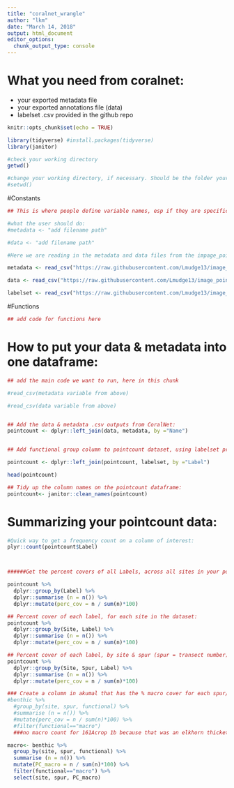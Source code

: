 ```yaml
---
title: "coralnet_wrangle"
author: "lkm"
date: "March 14, 2018"
output: html_document
editor_options: 
  chunk_output_type: console
---
```


# What you need from coralnet:  
* your exported metadata file  
* your exported annotations file (data) 
* labelset .csv provided in the github repo  


```r
knitr::opts_chunk$set(echo = TRUE)

library(tidyverse) #install.packages(tidyverse)
library(janitor)

#check your working directory
getwd()

#change your working directory, if necessary. Should be the folder your data is stored in.
#setwd()
```

#Constants
```r

## This is where people define variable names, esp if they are specific to a filepath

#what the user should do:
#metadata <- "add filename path"

#data <- "add filename path"

#Here we are reading in the metadata and data files from the impage_point_count_wrangle github repo:

metadata <- read_csv("https://raw.githubusercontent.com/Lmudge13/image_point_count_wrangling/master/sample_metadata_coralnet.csv")

data <- read_csv("https://raw.githubusercontent.com/Lmudge13/image_point_count_wrangling/master/sample_data_annotations_simple_coralnet.csv")

labelset <- read_csv("https://raw.githubusercontent.com/Lmudge13/image_point_count_wrangling/master/coralnet_labelset.csv")

```

#Functions
```r

## add code for functions here

```

# How to put your data & metadata into one dataframe: 
```r
## add the main code we want to run, here in this chunk

#read_csv(metadata variable from above)

#read_csv(data variable from above)


## Add the data & metadata .csv outputs from CoralNet:
pointcount <- dplyr::left_join(data, metadata, by ="Name")


## Add functional group column to pointcount dataset, using labelset provided by CoralNet (posted on github)

pointcount <- dplyr::left_join(pointcount, labelset, by ="Label")

head(pointcount)

## Tidy up the column names on the pointcount dataframe:
pointcount<- janitor::clean_names(pointcount)

```

# Summarizing your pointcount data:
```r

#Quick way to get a frequency count on a column of interest:
plyr::count(pointcount$Label)



######Get the percent covers of all Labels, across all sites in your pointcount dataset:

pointcount %>%
  dplyr::group_by(Label) %>%
  dplyr::summarise (n = n()) %>%
  dplyr::mutate(perc_cov = n / sum(n)*100)

## Percent cover of each label, for each site in the dataset:
pointcount %>%
  dplyr::group_by(Site, Label) %>%
  dplyr::summarise (n = n()) %>%
  dplyr::mutate(perc_cov = n / sum(n)*100)

## Percent cover of each label, by site & spur (spur = transect number)
pointcount %>%
  dplyr::group_by(Site, Spur, Label) %>%
  dplyr::summarise (n = n()) %>%
  dplyr::mutate(perc_cov = n / sum(n)*100)

### Create a column in akumal that has the % macro cover for each spur/site combo:
#benthic %>%
  #group_by(site, spur, functional) %>%
  #summarise (n = n()) %>%
  #mutate(perc_cov = n / sum(n)*100) %>%
  #filter(functional=="macro")
  ###no macro count for 161Acrop 1b because that was an elkhorn thicket

macro<- benthic %>%
  group_by(site, spur, functional) %>%
  summarise (n = n()) %>%
  mutate(PC_macro = n / sum(n)*100) %>%
  filter(functional=="macro") %>%
  select(site, spur, PC_macro)

```


